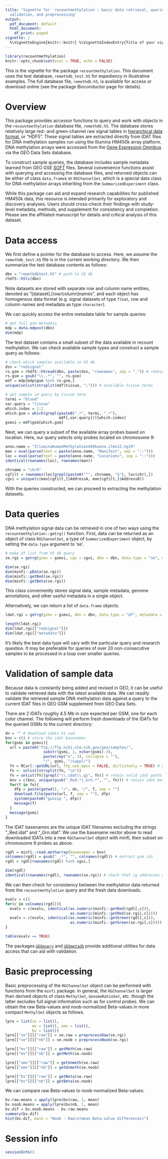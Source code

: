 ```yaml
---
title: 'Vignette for `recountmethylation`: basic data retrieval, queries,
  validation, and preprocessing'
output:
  pdf_document: default
  html_document:
    df_print: paged
vignette: |
  %\VignetteEngine{knitr::knitr} %\VignetteIndexEntry{Title of your vignette} %\usepackage[UTF-8]{inputenc}
---
```


```r
library(recountmethylation)
knitr::opts_chunk$set(eval = TRUE, echo = FALSE)
```

This is the vignette for the package `recountmethylation`. This document uses the test database, `remethdb_test.h5` for expediency in illustrative examples. The full database file, `remethdb.h5`, is available for access or download online (see the package Bioconductor page for details).

# Overview

This package provides accessor functions to query and work with objects in the `recountmethylation` database file, `remethdb.h5`. The database stores relatively large red- and green-channel raw signal tables in [hierarchical data format](https://www.hdfgroup.org/), or "HDF5". These signal tables are extracted directly from IDAT files for DNA methylation samples run using the Illumina HM450k array platform. DNA methylation arrays were accessed from the [Gene Expression Omnibus](https://www.ncbi.nlm.nih.gov/geo/) via the GEO Data Sets database. 

To construct sample queries, the database includes sample metadata learned from GEO GSE [SOFT](https://www.ncbi.nlm.nih.gov/geo/info/soft.html) files. Several convenience functions assist with querying and accessing the database files, and returned objects can be either of class `data.frame`s or `RGChannelSet`, which is a special data class for DNA methylation arrays inheriting from the `SummarizedExperiment` class.

While this package can aid and expand research capabilities for published HM450k data, this resource is intended primarily for exploratory and discovery analyses. Users should cross-check their findings with study-level metadata, methods, and supplement for consistency and completion. Please see the affiliated manuscript for details and critical analysis of this dataset.

# Data access
We first define a pointer for the database to access. Here, we assume the `remethdb_test.h5` file is in the current working directory. We then summarize the test database contents as follows:

```r
dbn = "remethdbtest.h5" # path to h5 db
rhdf5::h5ls(dbn)
```

Note datasets are stored with separate row and column name entities, denoted as "[dataset].[row/column]names", and each object has homogenous data format (e.g. signal datasets of type `float`, row and column names and metadata as type `character`).

We can quickly access the entire metadata table for sample queries:

```r
# get full gsm metadata
mdp = data.mdpost(dbn)
dim(mdp)
```

The test dataset contains a small subset of the data available in recount methylation. We can check available sample types and construct a sample query as follows:

```r
# check which samples available in h5 db
dsn = "redsignal"
rs.gsm = rhdf5::h5read(dbn, paste(dsn, "rownames", sep = ".")) # redsignal rownames (gsm ids)
rs.gsm = gsub("\\..*", "", rs.gsm)
mdf = mdp[mdp$gsm %in% rs.gsm,]
unique(unlist(strsplit(mdf$tissue, ";"))) # available tissue terms

# get sample id query by tissue term
termi = "blood"
var.query = "tissue"
which.index = 1:2
which.gsm = which(grepl(paste0(".*", termi, ".*"), 
                        mdf[,var.query]))[which.index]
gsmvi = mdf$gsm[which.gsm]
```

Next, we can query a subset of the available array probes based on location. Here, our query selects only probes located on chromosome 9:

```r
anno.name = "IlluminaHumanMethylation450kanno.ilmn12.hg19"
man = eval(parse(text = paste(anno.name, "Manifest", sep = "::")))
loc = eval(parse(text = paste(anno.name, "Locations", sep = "::")))
identical(rownames(loc), rownames(man))

chrname = "chr9"
cgfilt = rownames(loc[grepl(paste0("^", chrname, "$"), loc$chr),])
cgvi = unique(c(man[cgfilt,]$AddressA, man[cgfilt,]$AddressB))
```

With the queries constructed, we can proceed to extracting the methylation datasets.

# Data queries
DNA methylation signal data can be retrieved in one of two ways using the `recountmethylation::getrg()` function. First, data can be returned as an object of class `RGChannelSet`, a type of `SummarizedExperiment` object, by setting the `data.type` argument to 'se'. 

```r
# make df list from h5 db query
se.rgi = getrg(gsmv = gsmvi, cgv = cgvi, dbn = dbn, data.type = "se", metadata = T, verbose = F)
```
```r
dim(se.rgi)
dim(minfi::pData(se.rgi))
dim(minfi::getRed(se.rgi))
dim(minfi::getBeta(se.rgi))
```

This class conveniently stores signal data, sample metadata, genome annotations, and other useful metadata in a single object. 

Alternatively, we can return a list of `data.frame` objects.

```r
ldat.rgi = getrg(gsmv = gsmvi, dbn = dbn, data.type = "df", metadata = F)
```
```r
length(ldat.rgi)
dim(ldat.rgi[["redsignal"]])
dim(ldat.rgi[["metadata"]])
```

It's likely the best data type will vary with the particular query and research question. It may be preferable for queries of over 20 non-consecutive samples to be processed in a loop over smaller queries.

# Validation of sample data
Because data is constantly being added and revised in GEO, it can be useful to validate retrieved data with the latest available data. We can readily validate the retrieved sample DNA methylation data against a query to the current IDAT files in GEO GSM supplement from GEO Data Sets. 

There are 2 IDATs roughly 4.5 Mb in size expected per GSM, one for each color channel. The following will perform fresh downloads of the IDATs for the queried GSMs to the current directory:

```r
dn = "" # download idats to cwd
bnv = c() # store the idat basenames
for(gsmi in gsmvi){
  url = paste0("ftp://ftp.ncbi.nlm.nih.gov/geo/samples/", 
                 substr(gsmi, 1, nchar(gsmi)-3), 
                 paste(rep("n", 3), collapse = ""), 
                 "/", gsmi, "/suppl/")
  fn = RCurl::getURL(url, ftp.use.epsv = FALSE, dirlistonly = TRUE) # get urls to idats
  fn <- unlist(strsplit(fn, "\n"))
  fn = unlist(fn)[grepl("\\.idat\\.gz", fn)] # retain valid idat paths
  bnv = c(bnv, unique(gsub("_Red.*|_Grn.*", "", fn))) # retain idat basenames
  for(f in fn){
    dfp = paste(getwd(), "/", dn, "/", f, sep = "")
    download.file(paste(url, f, sep = ""), dfp)
    system(paste0("gunzip ", dfp))
    message(f)
  }
  message(gsmi)
}
```

The IDAT basenames are the unique IDAT filenames excluding the strings "_Red.idat" and "_Grn.idat". We use the basename vector above to read downloaded IDATs into a new `RGChannelSet` object with minfi, then subset on chromosome 9 probes as above.

```r
rgdl = minfi::read.metharray(basenames = bnv)
colnames(rgdl) = gsub("_.*", "", colnames(rgdl)) # extract gsm ids
rgdl = rgdl[rownames(rgdl) %in% cgvi,]
```
```r
dim(rgdl)
identical(rownames(rgdl), rownames(se.rgi)) # check that cg addresses match
```

We can then check for consistency between the methylation data returned from the `recountmethylation` query and the fresh data downloads.

```r
evalv = c()
for(c in colnames(rgdl)){
  evalv = c(evalv, identical(as.numeric(minfi::getRed(rgdl[,c])), 
                             as.numeric(minfi::getRed(se.rgi[,c]))))
  evalv = c(evalv, identical(as.numeric(minfi::getGreen(rgdl[,c])), 
                             as.numeric(minfi::getGreen(se.rgi[,c]))))
}
```
```r
table(evalv == TRUE)
```

The packages [`GEOquery`](https://bioconductor.org/packages/release/bioc/html/GEOquery.html) and [`GEOmetadb`](https://www.bioconductor.org/packages/release/bioc/html/GEOmetadb.html) provide additional utilities for data access that can aid with validation.

# Basic preprocessing
Basic preprocessing of the `RGChannelSet` object can be performed with functions from the `minfi` package. In general, the `RGChannelSet` is larger than derived objects of class `MethylSet`, `GenomeRatioSet`, etc. though the latter excludes full signal information such as for control probes. We can obtain the raw Beta-values and noob-normalized Beta-values in more compact `MethylSet` objects as follows.

```r
lpre = list(se = list(),
            mv = list(), umv = list(),
            bv = list())
lpre[["se"]][["raw"]] = se.raw = preprocessRaw(se.rgi)
lpre[["se"]][["nb"]] = se.noob = preprocessNoob(se.rgi)

lpre[["mv"]][["raw"]] = getMeth(se.raw)
lpre[["mv"]][["nb"]] = getMeth(se.noob)

lpre[["umv"]][["raw"]] = getUnmeth(se.raw)
lpre[["umv"]][["nb"]] = getUnmeth(se.noob)

lpre[["bv"]][["raw"]] = getBeta(se.raw)
lpre[["bv"]][["nb"]] = getBeta(se.noob)
```

We can compare raw Beta-values to noob-normalized Beta-values:

```r
bv.raw.means = apply(lpre$bv$raw, 1, mean)
bv.noob.means = apply(lpre$bv$nb, 1, mean)
bv.dif = bv.noob.means - bv.raw.means
summary(bv.dif)
hist(bv.dif, main = "Noob - Raw\n(mean Beta-value differences)")
```

# Session info

```r
sessionInfo()
```
